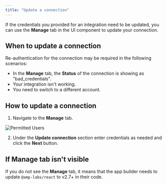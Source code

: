 ```yaml
---
title: "Update a connection"
---
```


If the credentials you provided for an integration need to be updated, you can use the **Manage** tab in the UI component to update your connection.

## When to update a connection

Re-authentication for the connection may be required in the following scenarios:

- In the **Manage** tab, the **Status** of the connection is showing as "bad_credentials".
- Your integration isn't working.
- You need to switch to a different account.

## How to update a connection

1. Navigate to the **Manage** tab.

![Permitted Users](/images/customer-guides/reauth-manage-tab.png)

2. Under the **Update connection** section enter credentials as needed and click the **Next** button.

## If Manage tab isn't visible

If you do not see the **Manage** tab, it means that the app builder needs to update `@amp-labs/react` to v2.7+ in their code.
